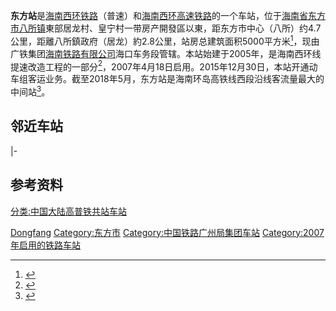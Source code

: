{{otheruse|东方站}}
{{Infobox China railway station
|车站名称 = 东方站
|图片 = Dongfang(Hainan) Railway Station.jpg
|图片介绍 = 
|其他名称 = 
|车站拼音 = Dongfang Zhan
|英文名称 = Dongfang Railway Station
|车站代码 = 51475<ref>{{cite book|title=中华人民共和国铁路车站代码（GB/T 10302-2010）|publisher=中国标准出版社|year=2010|isbn=155066140495|ignore-isbn-error=true|pages=8}}</ref>
|电报码 = UFQ
|拼音码 = DFA
|车站类型 = 客货运站
|技术性质 = 
|业务性质 = 
|始建时间 = 2005年
|开通运营 = 2007年4月18日（旧站房）<br />2015年12月30日（新站房）
|车站位置 = [[海南省|海南省]][[东方市|东方市]][[八所镇|八所镇]]解放东路
|坐标 = {{coord|19|5|24.23|N|108|41|17.43|E|display=inline,title}}
|归属 = [[广州铁路集团|广州铁路集团]][[海南铁路有限公司|海南铁路有限公司]]海口车务段
|线路 = [[海南西环铁路|海南西环铁路]]、[[海南西环高速铁路|海南西环高速铁路]]
|车站等级 = 
|使用状态 = 使用中
|股道数目 = 8
|正线 = 
|到发线 = 
|其它线 = 
|月台数目 = 3
|侧式站台 = 
|岛式站台 = 
|站台面 = 
|网站 = 
|站线配置图 = 
}}
'''东方站'''是[[海南西环铁路|海南西环铁路]]（普速）和[[海南西环高速铁路|海南西环高速铁路]]的一个车站，位于[[海南省|海南省]][[东方市|东方市]][[八所镇|八所镇]]東部居龙村、皇宁村一带房产開發區以東，距东方市中心（八所）约4.7公里，距離八所鎮政府（居龙）約2.8公里，站房总建筑面积5000平方米<ref>{{cite news|author=吉羽 党欣; 孟凡盛|url=http://hi.people.com.cn/n/2015/1122/c231190-27152924.html|title="西游"海南西环铁：东方站新老铁路交相辉映|publisher=[[人民网|人民网]]-海南视窗|date=2015-11-22|accessdate=2016-04-17|archive-date=2018-07-04|archive-url=https://web.archive.org/web/20180704093046/http://hi.people.com.cn/n/2015/1122/c231190-27152924.html|dead-url=no}}</ref>，现由广铁集团[[海南铁路有限公司|海南铁路有限公司]]海口车务段管辖。本站始建于2005年，是海南西环线提速改造工程的一部分<ref>{{cite news|author=宋国强|url=http://news.sohu.com/20060910/n245254830.shtml|title=东方火车站月底建成|publisher=[[海南日报|海南日报]]|date=2006-09-10|accessdate=2018-07-04|archive-date=2018-07-04|archive-url=https://web.archive.org/web/20180704063607/http://news.sohu.com/20060910/n245254830.shtml|dead-url=no}}</ref>，2007年4月18日启用。2015年12月30日，本站开通动车组客运业务。截至2018年5月，东方站是海南环岛高铁线西段沿线客流量最大的中间站<ref>{{cite news|author=张惠宁|url=http://hnrb.hinews.cn/html/2018-05/28/content_6_2.htm|title=东方站成为西环高铁“最具人气”车站|publisher=[[海南日报|海南日报]]|date=2018-05-28|accessdate=2018-07-04|archive-date=2018-07-04|archive-url=https://web.archive.org/web/20180704063610/http://hnrb.hinews.cn/html/2018-05/28/content_6_2.htm|dead-url=no}}</ref>。

== 邻近车站 ==
{{Start rail box|[[File:China_Railways.svg|16px]] [[中国铁路|中国铁路]]}}
{{s-inop|[[昌感站|昌感站]]|{{站|海口}}方向}}
{{s-line|[[海南西环铁路|海南西环铁路]]<br />{{0}}← 6km 东方站 27km →}}
{{s-inop|[[感城站|感城站]]|{{站|三亚}}方向}}
|-
{{s-inop|[[棋子湾站|棋子湾站]]|{{站|海口}}方向<br>(外环方向)}}
{{s-line|[[海南环岛高速铁路|海南环岛高速铁路]]<br />← 31km 东方站 35km →}}
{{s-inop|[[金月湾站|金月湾站]]|{{站|三亚}}方向<br>(内环方向)}}
{{end box}}

== 参考资料 ==
{{commonscat|Dongfang Railway Station}}
{{reflist}}

{{海南西环铁路}}
{{海南环岛高速铁路}}
[[Category:海南省铁路车站|Dongfang]]
[[Category:东方市|Category:东方市]]
[[Category:中国铁路广州局集团车站|Category:中国铁路广州局集团车站]]
[[Category:2007年启用的铁路车站|Category:2007年启用的铁路车站]]
[[分类:中国大陆高普铁共站车站|分类:中国大陆高普铁共站车站]]